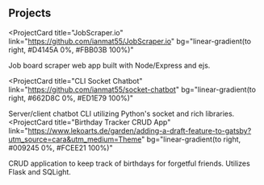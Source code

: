 ## Projects

<ProjectCard
  title="JobScraper.io"
  link="https://github.com/ianmat55/JobScraper.io"
  bg="linear-gradient(to right, #D4145A 0%, #FBB03B 100%)"
>
  Job board scraper web app built with Node/Express and ejs.
</ProjectCard>

<ProjectCard
  title="CLI Socket Chatbot"
  link="https://github.com/ianmat55/socket-chatbot"
  bg="linear-gradient(to right, #662D8C 0%, #ED1E79 100%)"
>
  Server/client chatbot CLI utilizing Python's socket and rich libraries.
</ProjectCard>
<ProjectCard
  title="Birthday Tracker CRUD App"
  link="https://www.lekoarts.de/garden/adding-a-draft-feature-to-gatsby?utm_source=cara&utm_medium=Theme"
  bg="linear-gradient(to right, #009245 0%, #FCEE21 100%)"
>
  CRUD application to keep track of birthdays for forgetful friends. Utilizes Flask and SQLight.
</ProjectCard>
